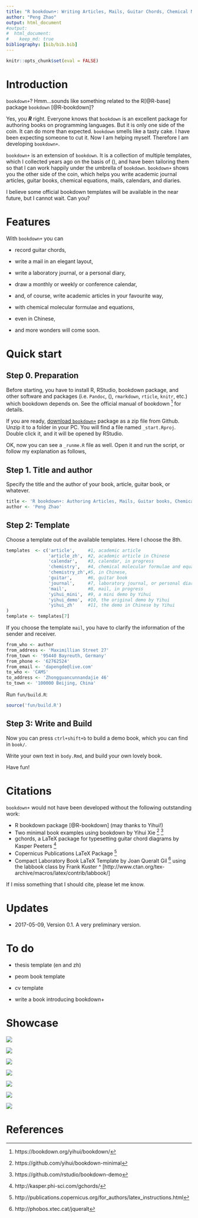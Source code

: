 ```yaml
---
title: "R bookdown+: Writing Articles, Mails, Guitar Chords, Chemical Molecular Formulae and Equations with R bookdown"
author: "Peng Zhao"
output: html_document
#output: 
#  html_document:
#    keep_md: true
bibliography: [bib/bib.bib]
---
```


```r
knitr::opts_chunk$set(eval = FALSE)
```

# Introduction

`bookdown+`? Hmm...sounds like something related to the R[@R-base] package `bookdown` [@R-bookdown]? 

Yes, you **_R_** right. Everyone knows that `bookdown` is an excellent package for authoring books on programming languages. But it is only one side of the coin.  It can do more than expected. `bookdown` smells like a tasty cake. I have been expecting someone to cut it. Now I am helping myself. Therefore I am developing `bookdown+`.

`bookdown+` is an extension of `bookdown`. It is a collection of multiple templates, which I collected years ago on the basis of \(\LaTeX\), and have been tailoring them so that I can work happily under the umbrella of `bookdown`. `bookdown+` shows you the other side of the coin, which helps you write academic journal articles, guitar books, chemical equations, mails, calendars, and diaries.

I believe some official bookdown templates will be available in the near future, but I cannot wait. Can you?

# Features

With `bookdown+` you can

- record guitar chords,

- write a mail in an elegant layout,

- write a laboratory journal, or a personal diary,

- draw a monthly or weekly or conference calendar,

- and, of course, write academic articles in your favourite way,

- with chemical molecular formulae and equations,

- even in Chinese,

- and more wonders will come soon.

# Quick start

## Step 0. Preparation

Before starting, you have to install R, RStudio, bookdown package, and other software and packages (i.e. `Pandoc`, \(\LaTeX\), `rmarkdown`, `rticle`, `knitr`, etc.) which bookdown depends on. See the official manual of bookdown ^[https://bookdown.org/yihui/bookdown/] for details.

If you are ready, [download `bookdown+`](https://github.com/dapengde/bookdown-plus/archive/master.zip) package as a zip file from Github. Unzip it to a folder in your PC. You will find a file named `_start.Rproj`. Double click it, and it will be opened by RStudio.

OK, now you can see a `_runme.R` file as well. Open it and run the script, or follow my explanation as follows,

## Step 1. Title and author

Specify the title and the author of your book, article, guitar book, or whatever.

```r
title <- 'R bookdown+: Authoring Articles, Mails, Guitar books, Chemical Molecular Formulae and Equations with R bookdown'
author <- 'Peng Zhao'
```

## Step 2: Template

Choose a template out of the available templates. Here I choose the 8th.

```r
templates  <- c('article',     #1, academic article
                'article_zh',  #2, academic article in Chinese
                'calendar',    #3, calendar, in progress
                'chemistry',   #4, chemical molecular formulae and equations
                'chemistry_zh',#5, in Chinese,
                'guitar',      #6, guitar book
                'journal',     #7, laboratory journal, or personal diary
                'mail',        #8, mail, in progress
                'yihui_mini',  #9, a mini demo by Yihui
                'yihui_demo',  #10, the original demo by Yihui
                'yihui_zh'     #11, the demo in Chinese by Yihui
)
template <- templates[7]
```

If you choose the template `mail`, you have to clarify the information of the sender and receiver.

```r
from_who <- author
from_address <- 'Maximillian Street 27'
from_town <- '95440 Bayreuth, Germany'
from_phone <- '62762524'
from_email <- 'dapengde@live.com'
to_who <- 'CAMS'
to_address <- 'Zhongguancunnandajie 46'
to_town <- '100000 Beijing, China'
```


Run `fun/build.R`:

```r
source('fun/build.R')
```

## Step 3: Write and Build

Now you can press `ctrl+shift+b` to build a demo book, which you can find in `book/`.

Write your own text in `body.Rmd`, and build your own lovely book. 

Have fun!

# Citations

`bookdown+` would not have been developed without the following outstanding work:

- R bookdown package [@R-bookdown] (may thanks to Yihui!)
- Two minimal book examples using bookdown by Yihui Xie ^[https://github.com/yihui/bookdown-minimal] ^[https://github.com/rstudio/bookdown-demo]
- gchords, a LaTeX package for typesetting guitar chord diagrams by Kasper Peeters ^[http://kasper.phi-sci.com/gchords/]
- Copernicus Publications LaTeX Package ^[http://publications.copernicus.org/for_authors/latex_instructions.html]
- Compact Laboratory Book LaTeX Template by Joan Queralt Gil ^[http://phobos.xtec.cat/jqueralt] using the labbook class by Frank Kuster ^ [http://www.ctan.org/tex-archive/macros/latex/contrib/labbook/]

If I miss something that I should cite, please let me know.

# Updates

- 2017-05-09, Version 0.1. A very preliminary version. 

# To do

- thesis template (en and zh)

- peom book template

- cv template

- write a book introducing bookdown+

# Showcase

![](showcase/bookdown+guitar.png)

![](showcase/bookdown+mail.png)

![](showcase/bookdown+journal.png)

![](showcase/bookdown+calendar.png)

![](showcase/bookdown+article.png)

![](showcase/bookdown+chem.png)

![](showcase/bookdown+articlezh.png)

# References

